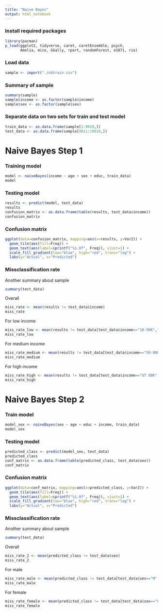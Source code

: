 ```yaml
---
title: "Naive Bayes"
output: html_notebook
---
```

### Install required packages
```r
library(pacman)
p_load(ggplot2, tidyverse, caret, caretEnsemble, psych, 
       Amelia, mice, GGally, rpart, randomForest, e1071, rio)
```

### Load data
```r
sample <- import("./nbtrain.csv")
```

### Summary of sample
```r
summary(sample)
sample$income <- as.factor(sample$income)
sample$sex <- as.factor(sample$sex)
```

### Separate data on two sets for train and test model
```r
train_data <- as.data.frame(sample[1:9010,])
test_data <- as.data.frame(sample[9011:10010,])
```

# Naive Bayes Step 1
### Training model
```r
model <- naiveBayes(income ~ age + sex + educ, train_data)
model
```

### Testing model
```r
results <- predict(model, test_data)
results
confusion_matrix <- as.data.frame(table(results, test_data$income))
confusion_matrix
```

### Confusion matrix
```r
ggplot(data=confusion_matrix, mapping=aes(x=results, y=Var2)) +
  geom_tile(aes(fill=Freq)) +
  geom_text(aes(label=sprintf("%1.0f", Freq)), vjust=1) +
  scale_fill_gradient(low="blue", high="red", trans="log") +
  labs(y="Actual", x="Predicted")
```
### Missclassification rate
Another summary about sample 
```r
summary(test_data)
```

Overall
```r
miss_rate <- mean(results != test_data$income)
miss_rate
```

For low income
```r
miss_rate_low <- mean(results != test_data[test_data$income=="10-50K","income"])
miss_rate_low
```

For medium income
```r
miss_rate_medium <- mean(results != test_data[test_data$income=="50-80K","income"])
miss_rate_medium
```

For high income
```r
miss_rate_high <- mean(results != test_data[test_data$income=="GT 80K","income"])
miss_rate_high
```

# Naive Bayes Step 2
### Train model
```r
model_sex <- naiveBayes(sex ~ age + educ + income, train_data)
model_sex
```

### Testing model
```r
predicted_class <- predict(model_sex, test_data)
predicted_class
conf_matrix <- as.data.frame(table(predicted_class, test_data$sex))
conf_matrix
```

### Confusion matrix
```r
ggplot(data=conf_matrix, mapping=aes(x=predicted_class, y=Var2)) +
  geom_tile(aes(fill=Freq)) +
  geom_text(aes(label=sprintf("%1.0f", Freq)), vjust=1) +
  scale_fill_gradient(low="blue", high="red", trans="log") +
  labs(y="Actual", x="Predicted")
```

### Missclassification rate
Another summary about sample 
```r
summary(test_data)
```

Overall
```r
miss_rate_2 <- mean(predicted_class != test_data$sex)
miss_rate_2
```

For male
```r
miss_rate_male <- mean(predicted_class != test_data[test_data$sex=="M","sex"])
miss_rate_male
```

For female
```r
miss_rate_female <- mean(predicted_class != test_data[test_data$sex=="F","sex"])
miss_rate_female
```

